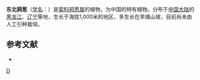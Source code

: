 {{Speciesbox 
| genus = Scorzonera
| species = manshurica
| authority = [[中井猛之进|Nakai]]
}}
'''东北鸦葱'''（[[学名|学名]]：{{lang|la|''Scorzonera manshurica''}}）是[[菊科|菊科]][[鸦葱属|鸦葱属]]的植物，为中国的特有植物。分布于[[中国大陆|中国大陆]]的[[黑龙江|黑龙江]]、[[辽宁|辽宁]]等地，生长于海拔1,000米的地区，多生长在旱燥山坡，目前尚未由人工引种栽培。

== 参考文献 ==
<div class="references-small">
* {{cite web| url =http://www.bioinfo.cn/db05/KmzwSpecies.php?action=view&id=5478| title =东北鸦葱| work =《中国高等植物数据库全库》| publisher =中国科学院微生物研究所| author =昆明植物研究所| accessdate =2009-02-25| deadurl =yes| archiveurl =https://web.archive.org/web/20160305021659/http://www.bioinfo.cn/db05/KmzwSpecies.php?action=view&id=5478| archivedate =2016-03-05}}
</div>
{{Taxonbar|from=Q10869651}}

[[Category:鸦葱属|D]]